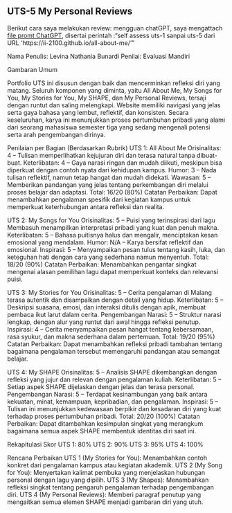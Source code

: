 ## UTS-5 My Personal Reviews
Berikut cara saya melakukan review: mengguan chatGPT, saya mengattach [file promt ChatGPT](skor_uts.pdf), disertai perintah :"self assess uts-1 sanpai uts-5 dari URL 'https://ii-2100.github.io/all-about-me/'"  

Nama Penulis: Levina Nathania Bunardi
Penilai: Evaluasi Mandiri

Gambaran Umum

Portfolio UTS ini disusun dengan baik dan mencerminkan refleksi diri yang matang. Seluruh komponen yang diminta, yaitu All About Me, My Songs for You, My Stories for You, My SHAPE, dan My Personal Reviews, tersaji dengan runtut dan saling melengkapi. Website memiliki navigasi yang jelas serta gaya bahasa yang lembut, reflektif, dan konsisten. Secara keseluruhan, karya ini menunjukkan proses pertumbuhan pribadi yang alami dari seorang mahasiswa semester tiga yang sedang mengenali potensi serta arah pengembangan dirinya.

Penilaian per Bagian (Berdasarkan Rubrik)
UTS 1: All About Me
Orisinalitas: 4 – Tulisan memperlihatkan kejujuran diri dan terasa natural tanpa dibuat-buat.
Keterlibatan: 4 – Gaya narasi ringan dan mudah diikuti, meskipun bisa diperkuat dengan contoh nyata dari kehidupan kampus.
Humor: 3 – Nada tulisan reflektif, namun tetap hangat dan mudah didekati.
Wawasan: 5 – Memberikan pandangan yang jelas tentang perkembangan diri melalui proses belajar dan adaptasi.
Total: 16/20 (80%)
Catatan Perbaikan: Dapat menambahkan pengalaman spesifik dari kegiatan kampus untuk memperkuat keterhubungan antara refleksi dan realita.

UTS 2: My Songs for You
Orisinalitas: 5 – Puisi yang terinspirasi dari lagu Membasuh menampilkan interpretasi pribadi yang kuat dan penuh makna.
Keterlibatan: 5 – Bahasa puitisnya halus dan mengalir, menciptakan kesan emosional yang mendalam.
Humor: N/A – Karya bersifat reflektif dan emosional.
Inspirasi: 5 – Menyampaikan pesan tulus tentang kasih, luka, dan keteguhan hati dengan cara yang sederhana namun menyentuh.
Total: 18/20 (90%)
Catatan Perbaikan: Menambahkan pengantar singkat mengenai alasan pemilihan lagu dapat memperkuat konteks dan relevansi puisi.

UTS 3: My Stories for You
Orisinalitas: 5 – Cerita pengalaman di Malang terasa autentik dan disampaikan dengan detail yang hidup.
Keterlibatan: 5 – Deskripsi suasana, emosi, dan interaksi ditulis dengan apik, membuat pembaca ikut larut dalam cerita.
Pengembangan Narasi: 5 – Struktur narasi lengkap, dengan alur yang runtut dari awal hingga refleksi penutup.
Inspirasi: 4 – Cerita menyampaikan pesan hangat tentang kebersamaan, rasa syukur, dan makna sederhana dalam pertemuan.
Total: 19/20 (95%)
Catatan Perbaikan: Dapat menambahkan refleksi pribadi tambahan tentang bagaimana pengalaman tersebut memengaruhi pandangan atau semangat belajar.

UTS 4: My SHAPE
Orisinalitas: 5 – Analisis SHAPE dikembangkan dengan refleksi yang jujur dan relevan dengan pengalaman kuliah.
Keterlibatan: 5 – Setiap aspek SHAPE dijelaskan dengan jelas dan terasa personal.
Pengembangan Narasi: 5 – Terdapat kesinambungan yang baik antara kekuatan, minat, kemampuan, kepribadian, dan pengalaman.
Inspirasi: 5 – Tulisan ini menunjukkan kedewasaan berpikir dan kesadaran diri yang kuat terhadap proses pertumbuhan pribadi.
Total: 20/20 (100%)
Catatan Perbaikan: Dapat ditambahkan kesimpulan singkat yang merangkum bagaimana semua aspek SHAPE membentuk identitas diri saat ini.

Rekapitulasi Skor
UTS 1: 80%
UTS 2: 90%
UTS 3: 95%
UTS 4: 100%

Rencana Perbaikan
UTS 1 (My Stories for You): Menambahkan contoh konkret dari pengalaman kampus atau kegiatan akademik.
UTS 2 (My Song for You): Menyertakan kalimat pembuka yang menjelaskan hubungan personal dengan lagu yang dipilih.
UTS 3 (My Shapes): Menambahkan refleksi singkat tentang pengaruh pengalaman terhadap pengembangan diri.
UTS 4 (My Personal Reviews): Memberi paragraf penutup yang mengaitkan semua elemen SHAPE menjadi gambaran diri yang utuh.